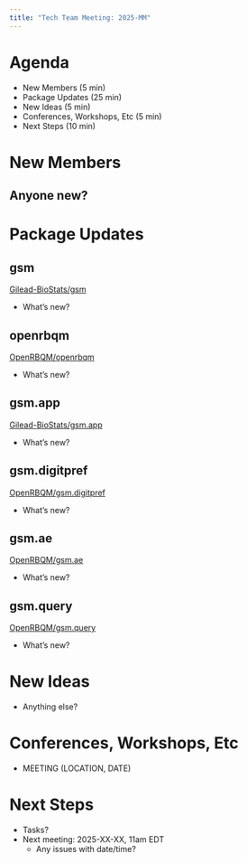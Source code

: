 ```yaml
---
title: "Tech Team Meeting: 2025-MM"
---
```


# Agenda

::: nonincremental
- New Members (5 min)
- Package Updates (25 min)
- New Ideas (5 min)
- Conferences, Workshops, Etc (5 min)
- Next Steps (10 min)
:::


# New Members

## Anyone new?


# Package Updates

## gsm

[Gilead-BioStats/gsm](https://github.com/Gilead-BioStats/gsm)

- What's new?

## openrbqm

[OpenRBQM/openrbqm](https://github.com/OpenRBQM/openrbqm)

- What's new?

## gsm.app

[Gilead-BioStats/gsm.app](https://github.com/Gilead-BioStats/gsm.app)

- What's new?

## gsm.digitpref

[OpenRBQM/gsm.digitpref](https://github.com/OpenRBQM/gsm.digitpref)

- What's new?

## gsm.ae

[OpenRBQM/gsm.ae](https://github.com/OpenRBQM/gsm.ae)

- What's new?

## gsm.query

[OpenRBQM/gsm.query](https://github.com/OpenRBQM/gsm.query)

- What's new?


# New Ideas

- Anything else?


# Conferences, Workshops, Etc

- MEETING (LOCATION, DATE)


# Next Steps

- Tasks?
- Next meeting: 2025-XX-XX, 11am EDT
  - Any issues with date/time?
